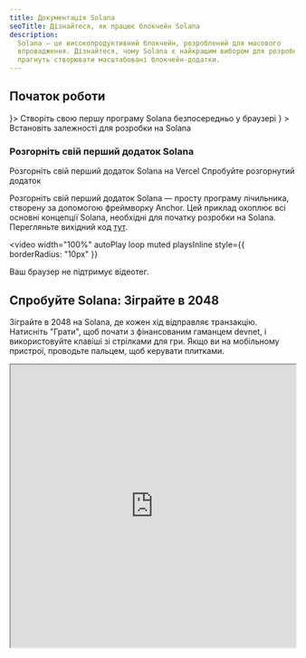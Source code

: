 ```yaml
---
title: Документація Solana
seoTitle: Дізнайтеся, як працює блокчейн Solana
description:
  Solana — це високопродуктивний блокчейн, розроблений для масового
  впровадження. Дізнайтеся, чому Solana є найкращим вибором для розробників, які
  прагнуть створювати масштабовані блокчейн-додатки.
---
```


## Початок роботи

<Cards>
  <Card title="Швидкий старт" href="/docs/intro/quick-start" icon={<Rocket />}>
    Створіть свою першу програму Solana безпосередньо у браузері
  </Card>
  <Card
    title="Налаштування локального середовища"
    href="/docs/intro/installation"
    icon={<Download />}
  >
    Встановіть залежності для розробки на Solana
  </Card>
</Cards>

### Розгорніть свій перший додаток Solana

<Cards>
  <Card
    title="Розгортання на Vercel"
    href="https://vercel.com/new/clone?repository-url=https%3A%2F%2Fgithub.com%2Fsolana-developers%2Fanchor-web3js-nextjs&root-directory=frontend&demo-title=Anchor%20Web3.js%20Next.js%20Demo&demo-description=An%20example%20deployment%20of%20the%20Anchor%20Web3.js%20Next.js%20project.&demo-url=https%3A%2F%2Fanchor-web3js-nextjs.vercel.app%2F&project-name=anchor-web3js-nextjs&repository-name=anchor-web3js-nextjs"
  >
    Розгорніть свій перший додаток Solana на Vercel
  </Card>
  <Card
    title="Попередній перегляд Vercel"
    href="https://anchor-web3js-nextjs-jade.vercel.app/"
  >
    Спробуйте розгорнутий додаток
  </Card>
</Cards>

Розгорніть свій перший додаток Solana — просту програму лічильника, створену за
допомогою фреймворку Anchor. Цей приклад охоплює всі основні концепції Solana,
необхідні для початку розробки на Solana. Перегляньте вихідний код
[тут](https://github.com/solana-developers/anchor-web3js-nextjs).

<Accordions>
<Accordion title="Демонстрація додатка">

<video
  width="100%"
  autoPlay
  loop
  muted
  playsInline
  style={{
    borderRadius: "10px"
  }}
>
  <source src="/assets/docs/counter.mp4" type="video/mp4" />
  Ваш браузер не підтримує відеотег.
</video>

</Accordion>
</Accordions>

## Спробуйте Solana: Зіграйте в 2048

Зіграйте в 2048 на Solana, де кожен хід відправляє транзакцію. Натисніть
"Грати", щоб почати з фінансованим гаманцем devnet, і використовуйте клавіші зі
стрілками для гри. Якщо ви на мобільному пристрої, проводьте пальцем, щоб
керувати плитками.

<Accordions>
<Accordion title="Грати в Solana 2048">

<iframe
  src="https://solplay.de/solana-2048/"
  width="100%"
  height="500"
  style={{
    borderRadius: "12px",
    border: "2px solid rgba(0, 0, 0, 0.2)",
    maxWidth: "100%",
    minHeight: "300px",
    aspectRatio: "1"
  }}
  scrolling="no"
/>

</Accordion>
</Accordions>

Створено [Jonas](https://x.com/SolPlay_jonas) з команди DevRel Solana
Foundation.

## Почніть навчання

Вивчіть ключові концепції, специфічні для розробки на Solana.

<Cards>
  <Card title="Рахунки" href="/docs/core/accounts">
    Як Solana зберігає дані
  </Card>
  <Card title="Комісії в Solana" href="/docs/core/fees">
    Вартість відправлення транзакцій у Solana
  </Card>
  <Card title="Транзакції" href="/docs/core/transactions">
    Як взаємодіяти з мережею Solana
  </Card>
  <Card title="Програми" href="/docs/core/programs">
    Смарт-контракти в Solana
  </Card>
  <Card title="Програмно згенеровані адреси" href="/docs/core/pda">
    Як генерувати детерміновані адреси
  </Card>
  <Card title="Міжпрограмний виклик" href="/docs/core/cpi">
    Як викликати одну програму з іншої
  </Card>
</Cards>

### Розробка на стороні клієнта

Наступні SDK є офіційними SDK для Solana, розробленими [Anza](https://anza.xyz).

#### Офіційні SDK

| Мова                       | SDK                                                                |
| -------------------------- | ------------------------------------------------------------------ |
| Rust                       | [solana_sdk](/docs/clients/official/rust)                          |
| Typescript (Рекомендовано) | [@solana/kit](/docs/clients/official/javascript#solana-kit)        |
| Typescript (Застарілий)    | [@solana/web3.js](/docs/clients/official/javascript#solana-web3js) |

#### Спільнотні SDK

Наступні SDK розроблені спільнотою для різних мов програмування:

| Мова     | SDK                                                                                                                                         |
| -------- | ------------------------------------------------------------------------------------------------------------------------------------------- |
| Python   | [solders](https://github.com/kevinheavey/solders)                                                                                           |
| Java     | [sava](https://sava.software) або [solanaj](https://github.com/skynetcap/solanaj) або [solana4j](https://github.com/LMAX-Exchange/solana4j) |
| C++      | [solcpp](https://github.com/mschneider/solcpp) або [solana-c](https://github.com/VAR-META-Tech/solana-c-sdk)                                |
| Go       | [solana-go](https://github.com/gagliardetto/solana-go)                                                                                      |
| Kotlin   | [sol4k](https://github.com/sol4k/sol4k) або [solanaKT](https://github.com/metaplex-foundation/SolanaKT)                                     |
| Dart     | [solana](https://github.com/espresso-cash/espresso-cash-public/tree/master/packages/solana)                                                 |
| C#       | [solnet](https://github.com/bmresearch/Solnet)                                                                                              |
| GdScript | [godot](https://github.com/Virus-Axel/godot-solana-sdk/)                                                                                    |

<Callout type="warn">
  Спільнотні SDK не гарантують актуальність або наявність усіх функцій офіційних
  SDK.
</Callout>

## Запуск validator

Дізнайтеся, що потрібно для роботи validator Solana та допомоги в забезпеченні
безпеки мережі.

<Cards>
  <Card title="Validators" href="https://docs.anza.xyz/validator/anatomy">
    Окремі вузли, що забезпечують безпеку мережі Solana
  </Card>
  <Card
    title="Системні вимоги"
    href="https://docs.anza.xyz/operations/requirements"
  >
    Рекомендовані вимоги до обладнання та кількість SOL, необхідна для роботи
    validator
  </Card>
  <Card
    title="Налаштування Validator"
    href="https://docs.anza.xyz/operations/setup-a-validator"
  >
    Налаштуйте validator та підключіться до кластера вперше
  </Card>
</Cards>

## Отримання підтримки

Отримайте допомогу від спільноти Solana на
[Solana StackExchange](https://solana.stackexchange.com).
